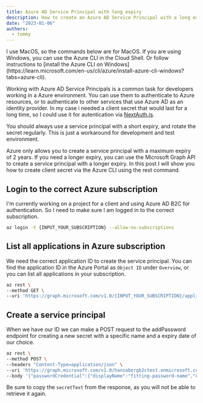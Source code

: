 ```yaml
---
title: Azure AD Service Principal with long expiry
description: How to create an Azure AD Service Principal with a long expiry
date: "2023-01-06"
authors:
  - tommy
---
```


<Callout>
  I use MacOS, so the commands below are for MacOS. If you are using Windows, you can use the Azure
  CLI in the Cloud Shell. Or follow instructions to [install the Azure CLI on
  Windows](https://learn.microsoft.com/en-us/cli/azure/install-azure-cli-windows?tabs=azure-cli).
</Callout>

Working with Azure AD Service Principals is a common task for developers working in a Azure environment. You can use them to authenticate to Azure resources, or to authenticate to other services that use Azure AD as an identity provider.
In my case i needed a client secret that would last for a long time, so I could use it for autentication via [NextAuth.js](https://next-auth.js.org/).

<Callout type="warning">
  You should always use a service principal with a short expiry, and rotate the secret regularly.
  This is just a workaround for development and test environment.
</Callout>

Azure only allows you to create a service principal with a maximum expiry of 2 years. If you need a longer expiry, you can use the Microsoft Graph API to create a service principal with a longer expiry.
In this post I will show you how to create client secret via the Azure CLI using the rest command.

## Login to the correct Azure subscription

I'm currently working on a project for a client and using Azure AD B2C for authentication. So I need to make sure I am logged in to the correct subscription.

```bash
az login -t {INPUT_YOUR_SUBSCRIPTION} --allow-no-subscriptions
```

## List all applications in Azure subscription

We need the correct application ID to create the service principal. You can find the application ID in the Azure Portal as `Object ID` under `Overview`, or you can list all applications in your subscription.

```bash
az rest \
--method GET \
--uri 'https://graph.microsoft.com/v1.0/{INPUT_YOUR_SUBSCRIPTION}/applications'
```

## Create a service principal

When we have our ID we can make a POST request to the addPassword endpoint for creating a new secret with a specific name and a expiry date of our choice.

```bash
az rest \
--method POST \
--headers "Content-Type=application/json" \
--uri 'https://graph.microsoft.com/v1.0/hansaborgb2ctest.onmicrosoft.com/applications/a8e4caac-cd97-4c67-861c-bbe7deda4f9b/addPassword' \
--body '{"passwordCredential":{"displayName":"fitting-password-name","endDateTime":"2222-12-31T00:00:00.000Z"}}'
```

Be sure to copy the `secretText` from the response, as you will not be able to retrieve it again.
